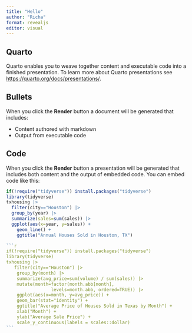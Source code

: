 ```yaml
---
title: "Hello"
author: "Richa"
format: revealjs
editor: visual
---
```


## Quarto

Quarto enables you to weave together content and executable code into a finished presentation. To learn more about Quarto presentations see <https://quarto.org/docs/presentations/>.

## Bullets

When you click the **Render** button a document will be generated that includes:

-   Content authored with markdown
-   Output from executable code

## Code

When you click the **Render** button a presentation will be generated that includes both content and the output of embedded code. You can embed code like this:

```r
if(!require("tidyverse")) install.packages("tidyverse")
library(tidyverse)
txhousing |> 
  filter(city=="Houston") |> 
  group_by(year) |> 
  summarize(sales=sum(sales)) |> 
  ggplot(aes(x=year, y=sales)) + 
    geom_line() + 
    ggtitle("Annual Houses Sold in Houston, TX")
```

```` r
```r
if(!require("tidyverse")) install.packages("tidyverse")
library(tidyverse)
txhousing |> 
   filter(city=="Houston") |> 
    group_by(month) |> 
    summarize(avg_price=sum(volume) / sum(sales)) |> 
    mutate(month=factor(month.abb[month], 
                 levels=month.abb, ordered=TRUE)) |>
    ggplot(aes(x=month, y=avg_price)) + 
    geom_bar(stat="identity") + 
    ggtitle("Average Price of Houses Sold in Texas by Month") + 
    xlab("Month") + 
    ylab("Average Sale Price") + 
    scale_y_continuous(labels = scales::dollar)
```
````
